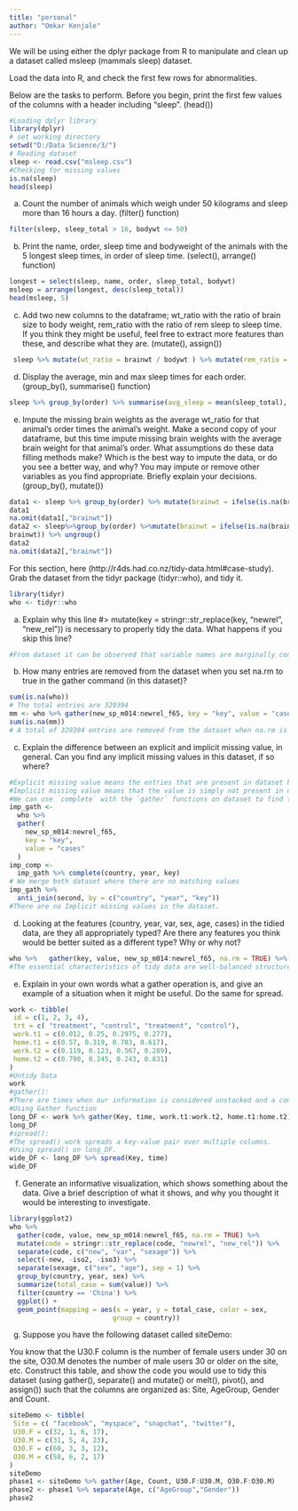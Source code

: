 ```yaml
---
title: "personal"
author: "Omkar Kenjale"
---
```



We will be using either the dplyr package from R to manipulate and clean up a dataset called msleep (mammals sleep) dataset.

Load the data into R, and check the first few rows for abnormalities.

Below are the tasks to perform. Before you begin, print the first few values of the columns with a header including “sleep”. (head())
```r
#Loading dplyr library
library(dplyr)
# set working directory
setwd("D:/Data Science/3/")
# Reading dataset
sleep <- read.csv("msleep.csv")
#Checking for missing values
is.na(sleep)
head(sleep)
```

a) Count the number of animals which weigh under 50 kilograms and sleep more than 16 hours a day. (filter() function)
```r
filter(sleep, sleep_total > 16, bodywt <= 50)
```

b) Print the name, order, sleep time and bodyweight of the animals with the 5 longest sleep times, in order of sleep time. (select(), arrange() function)
```r
longest = select(sleep, name, order, sleep_total, bodywt)
msleep = arrange(longest, desc(sleep_total))
head(msleep, 5)
```

c) Add two new columns to the dataframe; wt_ratio with the ratio of brain size to body weight, rem_ratio with the ratio of rem sleep to sleep time. If you think they might be useful, feel free to extract more features than these, and describe what they are. (mutate(), assign())
```r
 sleep %>% mutate(wt_ratio = brainwt / bodywt ) %>% mutate(rem_ratio = sleep_rem / sleep_total)%>% head()
```

d) Display the average, min and max sleep times for each order. (group_by(), summarise() function)
```r
sleep %>% group_by(order) %>% summarise(avg_sleep = mean(sleep_total), min_sleep = min(sleep_total), max_sleep = max(sleep_total)) %>% ungroup()
```

e) Impute the missing brain weights as the average wt_ratio for that animal’s order times the animal’s weight. Make a second copy of your dataframe, but this time impute missing brain weights with the average brain weight for that animal’s order. What assumptions do these data filling methods make? Which is the best way to impute the data, or do you see a better way, and why? You may impute or remove other variables as you find appropriate. Briefly explain your decisions. (group_by(), mutate())
```r
data1 <- sleep %>% group_by(order) %>% mutate(brainwt = ifelse(is.na(brainwt), mean(brainwt / bodywt, na.rm = TRUE) * bodywt, brainwt)) %>% ungroup()
data1
na.omit(data1[,"brainwt"])
data2 <- sleep%>%group_by(order) %>%mutate(brainwt = ifelse(is.na(brainwt), mean(brainwt,na.rm = TRUE),
brainwt)) %>% ungroup()
data2
na.omit(data2[,"brainwt"])
```


For this section, here (http://r4ds.had.co.nz/tidy-data.html#case-study). Grab the dataset from the tidyr package (tidyr::who), and tidy it.
```r
library(tidyr)
who <- tidyr::who
```


a) Explain why this line
#> mutate(key = stringr::str_replace(key, "newrel", "new_rel"))
is necessary to properly tidy the data. What happens if you skip this line?
```r
#From dataset it can be observed that variable names are marginally conflicting. In the event that we initiate a inquiry based on keyword "newrel_", we will get the error of "missing or few value". This mistake would influence the end results subsequently. Utilizing str_replace(), we can replace the characters "newrel_" with "new_rel". This will make the variable names consistent.
```

b) How many entries are removed from the dataset when you set na.rm to true in the gather command (in this dataset)?
```r
sum(is.na(who))
# The total entries are 329394
mm <- who %>% gather(new_sp_m014:newrel_f65, key = "key", value = "cases", na.rm = TRUE)
sum(is.na(mm))
# A total of 329394 entries are removed from the dataset when na.rm is set to TRUE.
```

c) Explain the difference between an explicit and implicit missing value, in general. Can you find any implicit missing values in this dataset, if so where?
```r
#Explicit missing value means the entries that are present in dataset but represented by NA.
#Implicit missing value means that the value is simply not present in dataset.
#We can use `complete` with the `gather` functions on dataset to find the count of implicit missing values.
imp_gath <-
  who %>%
  gather(
    new_sp_m014:newrel_f65,
    key = "key",
    value = "cases"
  )
imp_comp <-
  imp_gath %>% complete(country, year, key)
# We merge both dataset where there are no matching values
imp_gath %>%
  anti_join(second, by = c("country", "year", "key"))
#There are no Implicit missing values in the dataset.
```

d) Looking at the features (country, year, var, sex, age, cases) in the tidied data, are they all appropriately typed? Are there any features you think would be better suited as a different type? Why or why not?
```r
who %>%   gather(key, value, new_sp_m014:newrel_f65, na.rm = TRUE) %>%    mutate(key = stringr::str_replace(key, "newrel", "new_rel")) %>%   separate(key, c("new", "var", "sexage")) %>%    select(-new, -iso2, -iso3) %>%    separate(sexage, c("sex", "age"), sep = 1) 
#The essential characteristics of tidy data are well-balanced structure, simple control and visualization. The obtained tidy data fulfills all the above highlights. The features are suitably typed as they depict a generalized introduction of data. These sets of features of specified type if plotted would provide a summarized pattern of the information.
```

e) Explain in your own words what a gather operation is, and give an example of a situation when it might be useful. Do the same for spread.
```r
work <- tibble(
 id = c(1, 2, 3, 4),
 trt = c( "treatment", "control", "treatment", "control"),
 work.t1 = c(0.012, 0.25, 0.2975, 0.277),
 home.t1 = c(0.57, 0.319, 0.783, 0.617),
 work.t2 = c(0.119, 0.123, 0.567, 0.289),
 home.t2 = c(0.790, 0.245, 0.243, 0.831)
)
#Untidy Data
work
#gather():
#There are times when our information is considered unstacked and a common trait of concern is spread out over columns. To reformat the information such that these common properties are accumulated together as a single variable, the gather() function will take numerous columns and collapse them into key-value sets, copying all other columns as required.
#Using Gather function
long_DF <- work %>% gather(Key, time, work.t1:work.t2, home.t1:home.t2)
long_DF
#spread():
#The spread() work spreads a key-value pair over multiple columns.
#Using spread() on long_DF.
wide_DF <- long_DF %>% spread(Key, time)
wide_DF
```

f) Generate an informative visualization, which shows something about the data. Give a brief description of what it shows, and why you thought it would be interesting to investigate.
```r
library(ggplot2)
who %>%
  gather(code, value, new_sp_m014:newrel_f65, na.rm = TRUE) %>% 
  mutate(code = stringr::str_replace(code, "newrel", "new_rel")) %>%
  separate(code, c("new", "var", "sexage")) %>% 
  select(-new, -iso2, -iso3) %>% 
  separate(sexage, c("sex", "age"), sep = 1) %>%
  group_by(country, year, sex) %>%
  summarize(total_case = sum(value)) %>%
  filter(country == 'China') %>%
  ggplot() +
  geom_point(mapping = aes(x = year, y = total_case, color = sex,
                          group = country))
```

g) Suppose you have the following dataset called siteDemo:

You know that the U30.F column is the number of female users under 30 on the site, O30.M denotes the number of male users 30 or older on the site, etc. Construct this table, and show the code you would use to tidy this dataset (using gather(), separate() and mutate() or melt(), pivot(), and assign()) such that the columns are organized as: Site, AgeGroup, Gender and Count.
```r
siteDemo <- tibble(
 Site = c( "facebook", "myspace", "snapchat", "twitter"),
 U30.F = c(32, 1, 6, 17),
 U30.M = c(31, 5, 4, 23),
 O30.F = c(60, 3, 3, 12),
 O30.M = c(58, 6, 2, 17)
)
siteDemo
phase1 <- siteDemo %>% gather(Age, Count, U30.F:U30.M, O30.F:O30.M)
phase2 <- phase1 %>% separate(Age, c("AgeGroup","Gender"))
phase2
```
